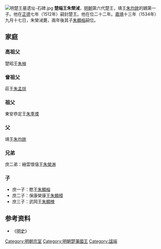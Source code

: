 {{CJK-New-Char|3CE6}}
[[File:明楚王墓遗址-石碑.jpg|thumb]]
'''楚端王朱榮㳦'''{{BD|1474年||1534年|catIdx=Z}}，[[明朝|明朝]]第六代楚王，靖王[[朱均鈋|朱均鈋]]的嫡第一子。他在[[正德_(明朝)|正德]]七年（1512年）嗣封楚王。他在位二十二年。[[嘉靖|嘉靖]]十三年（1534年）九月十七日，朱榮㳦薨，兩年後其子[[朱顯榕|朱顯榕]]嗣位。

== 家庭 ==
=== 高祖父 ===
楚昭王[[朱楨_(明朝)|朱楨]]
=== 曾祖父 ===
莊王[[朱孟烷|朱孟烷]]
=== 祖父 ===
東安恭定王[[朱季塛|朱季塛]]
=== 父 ===
靖王[[朱均鈋|朱均鈋]]
=== 兄弟 ===
庶二弟：縉雲懷僖王[[朱榮淋|朱榮淋]]
=== 子 ===
*庶一子：愍王[[朱顯榕|朱顯榕]]
*庶二子：保康榮康王[[朱顯樟|朱顯樟]]
*庶三子：武岡王[[朱顯槐|朱顯槐]]
{{s-start}}
{{s-bef|before=父靖王[[朱均鈋|朱均鈋]]}}
{{s-ttl|title=[[明朝藩王列表_(楚王系)|明楚國國王]]|years=1512年－1534年}}
{{s-after|子愍王[[朱顯榕|朱顯榕]]}}
{{end}}

==参考资料==
*《[[明史|明史]]》

[[Category:明朝宗室|Category:明朝宗室]]
[[Category:明朝楚藩國王|Category:明朝楚藩國王]]
[[Category:諡端|Category:諡端]]